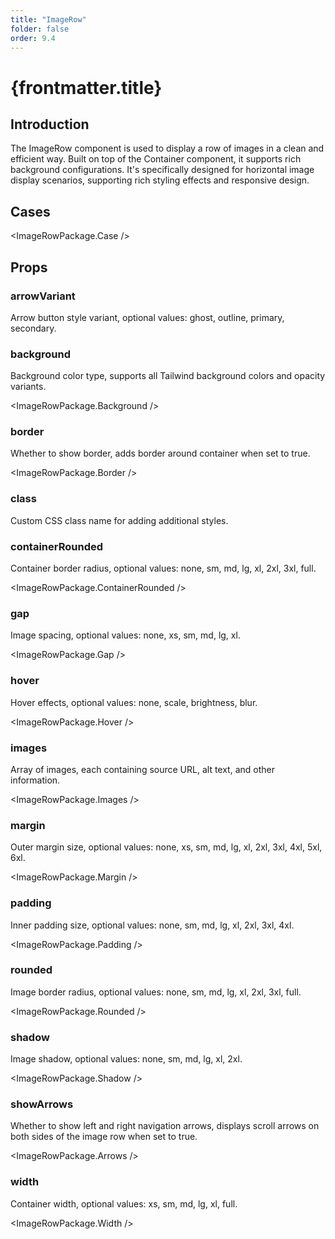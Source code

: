 ```yaml
---
title: "ImageRow"
folder: false
order: 9.4
---
```



# {frontmatter.title}

## Introduction

The ImageRow component is used to display a row of images in a clean and efficient way. Built on top of the Container component, it supports rich background configurations. It's specifically designed for horizontal image display scenarios, supporting rich styling effects and responsive design.

## Cases

<ImageRowPackage.Case />

## Props

### arrowVariant

Arrow button style variant, optional values: ghost, outline, primary, secondary.

### background

Background color type, supports all Tailwind background colors and opacity variants.

<ImageRowPackage.Background />

### border

Whether to show border, adds border around container when set to true.

<ImageRowPackage.Border />

### class

Custom CSS class name for adding additional styles.

### containerRounded

Container border radius, optional values: none, sm, md, lg, xl, 2xl, 3xl, full.

<ImageRowPackage.ContainerRounded />

### gap

Image spacing, optional values: none, xs, sm, md, lg, xl.

<ImageRowPackage.Gap />

### hover

Hover effects, optional values: none, scale, brightness, blur.

<ImageRowPackage.Hover />

### images

Array of images, each containing source URL, alt text, and other information.

<ImageRowPackage.Images />

### margin

Outer margin size, optional values: none, xs, sm, md, lg, xl, 2xl, 3xl, 4xl, 5xl, 6xl.

<ImageRowPackage.Margin />

### padding

Inner padding size, optional values: none, sm, md, lg, xl, 2xl, 3xl, 4xl.

<ImageRowPackage.Padding />

### rounded

Image border radius, optional values: none, sm, md, lg, xl, 2xl, 3xl, full.

<ImageRowPackage.Rounded />

### shadow

Image shadow, optional values: none, sm, md, lg, xl, 2xl.

<ImageRowPackage.Shadow />

### showArrows

Whether to show left and right navigation arrows, displays scroll arrows on both sides of the image row when set to true.

<ImageRowPackage.Arrows />

### width

Container width, optional values: xs, sm, md, lg, xl, full.

<ImageRowPackage.Width />
